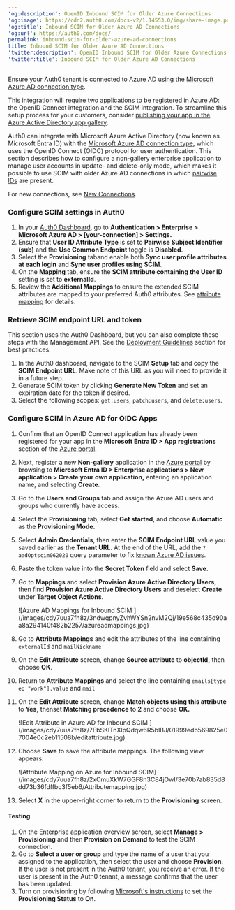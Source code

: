 ---
'og:description': OpenID Inbound SCIM for Older Azure Connections
'og:image': https://cdn2.auth0.com/docs-v2/1.14553.0/img/share-image.png
'og:title': Inbound SCIM for Older Azure AD Connections
'og:url': https://auth0.com/docs/
permalink: inbound-scim-for-older-azure-ad-connections
title: Inbound SCIM for Older Azure AD Connections
'twitter:description': OpenID Inbound SCIM for Older Azure Connections
'twitter:title': Inbound SCIM for Older Azure AD Connections
---
<Card title="Before you start">

Ensure your Auth0 tenant is connected to Azure AD using the [Microsoft Azure AD connection type](/docs/authenticate/identity-providers/enterprise-identity-providers/azure-active-directory/v2).

This integration will require two applications to be registered in Azure AD: the OpenID Connect integration and the SCIM integration. To streamline this setup process for your customers, consider [publishing your app in the Azure Active Directory app gallery](https://learn.microsoft.com/en-us/azure/active-directory/develop/v2-howto-app-gallery-listing#step-6---submit-your-app).

</Card>

Auth0 can integrate with Microsoft Azure Active Directory (now known as Microsoft Entra ID) with the [Microsoft Azure AD connection type](/docs/authenticate/identity-providers/enterprise-identity-providers/azure-active-directory/v2), which uses the <Tooltip tip="OpenID: Open standard for authentication that allows applications to verify users' identities without collecting and storing login information." cta="View Glossary" href="/docs/glossary?term=OpenID">OpenID</Tooltip> Connect (OIDC) protocol for user authentication. This section describes how to configure a non-gallery enterprise application to manage user accounts in update- and delete-only mode, which makes it possible to use SCIM with older Azure AD connections in which [pairwise IDs](https://learn.microsoft.com/en-us/entra/identity-platform/id-token-claims-reference#use-claims-to-reliably-identify-a-user) are present.

For new connections, see [New Connections](/docs/authenticate/protocols/scim/inbound-scim-for-new-azure-ad-connections).

### Configure SCIM settings in Auth0

1. In your [Auth0 Dashboard](https://manage.auth0.com/#/), go to **Authentication > Enterprise > Microsoft Azure AD > [your-connection] > Settings.**
2. Ensure that **User ID Attribute Type** is set to **Pairwise Subject Identifier (sub)** and the **Use Common Endpoint** toggle is **Disabled**.
3. Select the **Provisioning** taband enable both **Sync user profile attributes at each login** and **Sync user profiles using SCIM**.
4. On the **Mapping** tab, ensure the **SCIM attribute containing the User ID** setting is set to **externalId**.
5. Review the **Additional Mappings** to ensure the extended SCIM attributes are mapped to your preferred Auth0 attributes. See [attribute mapping](/docs/authenticate/protocols/scim/configure-inbound-scim#attribute-mapping) for details.

### Retrieve SCIM endpoint URL and token

This section uses the <Tooltip tip="Auth0 Dashboard: Auth0's main product to configure your services." cta="View Glossary" href="/docs/glossary?term=Auth0+Dashboard">Auth0 Dashboard</Tooltip>, but you can also complete these steps with the <Tooltip tip="Management API: A product to allow customers to perform administrative tasks." cta="View Glossary" href="/docs/glossary?term=Management+API">Management API</Tooltip>. See the [Deployment Guidelines](/docs/authenticate/protocols/scim/configure-inbound-scim#deployment-guidelines) section for best practices.

1. In the Auth0 dashboard, navigate to the SCIM **Setup** tab and copy the **SCIM Endpoint URL**. Make note of this URL as you will need to provide it in a future step.
2. Generate SCIM token by clicking **Generate New Token** and set an expiration date for the token if desired.
3. Select the following scopes: `get:users`, `patch:users`, and `delete:users`.

### Configure SCIM in Azure AD for OIDC Apps

1. Confirm that an OpenID Connect application has already been registered for your app in the **Microsoft Entra ID > App registrations** section of the [Azure portal](https://portal.azure.com).
2. Next, register a new **Non-gallery** application in the [Azure portal](https://portal.azure.com) by browsing to **Microsoft Entra ID > Enterprise applications > New application > Create your own application,** entering an application name, and selecting **Create**.
3. Go to the **Users and Groups** tab and assign the Azure AD users and groups who currently have access.
4. Select the **Provisioning** tab, select **Get started**, and choose **Automatic** as the **Provisioning Mode.**
5. Select **Admin Credentials**, then enter the **SCIM Endpoint URL** value you saved earlier as the **Tenant URL**. At the end of the URL, add the `?aadOptscim062020` query parameter to fix [known Azure AD issues](https://learn.microsoft.com/en-us/entra/identity/app-provisioning/application-provisioning-config-problem-scim-compatibility).
6. Paste the token value into the **Secret Token** field and select **Save.**
7. Go to **Mappings** and select **Provision Azure Active Directory Users,** then find **Provision Azure Active Directory Users** and deselect **Create** under **Target Object Actions.**

   <Frame>![Azure AD Mappings for Inbound SCIM ](/images/cdy7uua7fh8z/3ndwqpnyZvhWYSn2nvM2Qj/19e568c435d90aa8a294140f482b2257/azureadmappings.jpg)</Frame>
8. Go to **Attribute Mappings** and edit the attributes of the line containing `externalId` and `mailNickname`
9. On the **Edit Attribute** screen, change **Source attribute** to **objectId,** then choose **OK**.
10. Return to **Attribute Mappings** and select the line containing `emails[type eq "work"].value` and `mail`
11. On the **Edit Attribute** screen, change **Match objects using this attribute** to **Yes,** thenset **Matching precedence** to **2** and choose **OK.**

    <Frame>![Edit Attribute in Azure AD for Inbound SCIM ](/images/cdy7uua7fh8z/7EbSKlTnXlpQdqw6R5blBJ/01999edb569825e07004e0c2eb11508b/editattribute.jpg)</Frame>
12. Choose **Save** to save the attribute mappings. The following view appears:

    <Frame>![Attribute Mapping on Azure for Inbound SCIM](/images/cdy7uua7fh8z/2xCmuXkW7GGF8n3C84jOwI/3e70b7ab835d8dd73b36fdffbc3f5eb6/Attributemapping.jpg)</Frame>
13. Select **X** in the upper-right corner to return to the **Provisioning** screen.

#### Testing

1. On the Enterprise application overview screen, select **Manage > Provisioning** and then **Provision on Demand** to test the SCIM connection.
2. Go to **Select a user or group** and type the name of a user that you assigned to the application, then select the user and choose **Provision**. If the user is not present in the Auth0 tenant, you receive an error. If the user is present in the Auth0 tenant, a message confirms that the user has been updated.
3. Turn on provisioning by following [Microsoft's instructions](https://learn.microsoft.com/en-us/entra/identity/app-provisioning/configure-automatic-user-provisioning-portal#provisioning-status) to set the **Provisioning Status** to **On**.